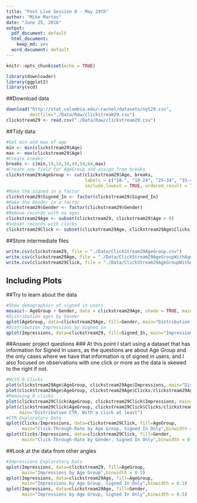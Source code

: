 ```yaml
---
title: "Post Live Session 8 - May 29th"
author: "Mike Martos"
date: "June 25, 2016"
output:
  pdf_document: default
  html_document:
    keep_md: yes
  word_document: default
---
```


```r
knitr::opts_chunk$set(echo = TRUE)
```
```r
library(downloader)
library(ggplot2)
library(vcd)
```

##Download data 
```r
download("http://stat.columbia.edu/~rachel/datasets/nyt29.csv",
         destfile="./Data/Raw/clickstream29.csv")
clickstream29 <- read.csv("./Data/Raw/clickstream29.csv")
```
##Tidy data
```r
#Get min and max of age
min <- min(clickstream29$Age)
max <- max(clickstream29$Age)
#Create breaks
breaks <- c(min,18,24,34,44,54,64,max)
#Create new field for AgeGroup and assign from breaks
clickstream29$AgeGroup <- cut(clickstream29$Age, breaks, 
                              labels = c("18-", "18-24", "25-34", "35-44", "45-54", "55-64", "65+"), 
                              include.lowest = TRUE, ordered_result = TRUE)
#Make the signed in a factor
clickstream29$Signed_In <- factor(clickstream29$Signed_In)
#Make the Gender in a factor
clickstream29$Gender <- factor(clickstream29$Gender)
#Remove records with no ages
clickstream29Age <- subset(clickstream29, clickstream29$Age > 0)
#Subset records with clicks
clickstream29Click <- subset(clickstream29Age, clickstream29Age$Clicks > 0)

```
##Store intermediate files
```r
write.csv(clickstream29, file = "./Data/ClickStream29AgeGroup.csv")
write.csv(clickstream29Age, file = "./Data/ClickStream29AgeGroupWithAge.csv")
write.csv(clickstream29Click, file = "./Data/ClickStream29AgeGroupWithAgeClicks.csv")
```

## Including Plots


##Try to learn about the data
```r
#Show demographics of signed in users
mosaic(~ AgeGroup + Gender, data = clickstream29Age, shade = TRUE, main="Demographics")
#Distribution ages by Gender
qplot(AgeGroup, data=clickstream29Age, fill=Gender, main="Distribution ages by Gender")
#Distribution Impressions by Signed in
qplot(Impressions, data=clickstream29, fill=Signed_In, main="Impressions by Signed in",binwidth = 0.5)
```

##Answer project questions
### At this point I start using a dataset that has information for Signed In users, as the questions are about Age Group and the only cases where we have that information is of signed in users, and I also focused on observations with one click or more as the data is skewed to the right if not.
```r
#With 0 Clicks
plot(clickstream29Age$AgeGroup, clickstream29Age$Impressions, main="Distribution Impressions")
plot(clickstream29Age$AgeGroup, clickstream29Age$Clicks/clickstream29Age$Impressions, main="Distribution CTR")
#Removing 0 clicks
plot(clickstream29Click$AgeGroup, clickstream29Click$Impressions, main="Distribution Impressions, With a click at least")
plot(clickstream29Click$AgeGroup, clickstream29Click$Clicks/clickstream29Click$Impressions, 
     main="Distribution CTR, With a click at least")
#CTR Exploratory Data
qplot(Clicks/Impressions, data=clickstream29Click, fill=AgeGroup, 
      main="Click-Through-Rate by Age Group, Signed In Only",binwidth = 0.01)
qplot(Clicks/Impressions, data=clickstream29Click, fill=Gender, 
      main="Click-Through-Rate by Gender, Signed In Only",binwidth = 0.01)
```

##Look at the data from other angles
```r
#Impressions Exploratory Data
qplot(Impressions, data=clickstream29, fill=AgeGroup, 
      main="Impressions by Age Group",binwidth = 0.5)
qplot(Impressions, data=clickstream29Age, fill=AgeGroup, 
      main="Impressions by Age Group, Signed In Only",binwidth = 0.5)
qplot(Impressions, data=clickstream29Age, fill=Gender, 
      main="Impressions by Age Group, Signed In Only",binwidth = 0.5)



```


       